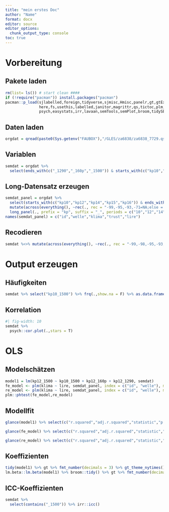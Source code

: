 ```yaml
---
title: "mein erstes Doc"
author: "Name"
format: docx
editor: source
editor_options:
  chunk_output_type: console
toc: true
---
```


# Vorbereitung
## Pakete laden
```r
rm(list= ls()) # start clean ####
if (!require("pacman")) install.packages("pacman")
pacman::p_load(sjlabelled,foreign,tidyverse,sjmisc,Hmisc,panelr,gt,gtExtras,gtsummary,
               here,fs,usethis,labelled,janitor,magrittr,qs,tictoc,plm,
               psych,easystats,irr,lavaan,semTools,semPlot,broom,tidySEM)
```

## Daten laden
```r
orgdat = qread(paste0(Sys.getenv("FAUBOX"),"/GLES/za6838/za6838_7729.qs"))
```

## Variablen
```r
semdat = orgdat %>%
  select(ends_with(c("_1290","_160p","_1500")) & starts_with(c("kp10","kp12","kp14","kp15","kp16")))

```

## Long-Datensatz erzeugen
```r
semdat_panel = orgdat %>% 
  select(starts_with(c("kp10","kp12","kp14","kp15","kp16")) & ends_with(c("_1290","_160p","_1500"))) %>% 
  mutate(across(everything(), ~rec(., rec = "-99,-95,-93,-71=NA;else = copy"))) %>% 
  long_panel(., prefix = "kp", suffix = "_", periods = c("10","12","14","15","16"), label_location = "beginning")
names(semdat_panel) = c("id","welle","klima","trust","lire")
```


## Recodieren
```r
semdat %<>% mutate(across(everything(), ~rec(., rec = "-99,-98,-95,-93,-92=NA;else = copy")))
```

# Output erzeugen
## Häufigkeiten
```r
semdat %>% select("kp10_1500") %>% frq(.,show.na = F) %>% as.data.frame() %>% gt %>% gt_theme_nytimes()
```

## Korrelation
```r
#| fig-width: 10
semdat %>% 
  psych::cor.plot(.,stars = T)
```

# OLS
## Modelschätzen
```r
model1 = lm(kp12_1500 ~ kp10_1500 + kp12_160p + kp12_1290, semdat)
fe_model <- plm(klima ~ lire, semdat_panel, index = c("id", "welle"), model = "within")
re_model <- plm(klima ~ lire, semdat_panel, index = c("id", "welle"), model = "random")
plm::phtest(fe_model,re_model)
```

## Modellfit
```r
glance(model1) %>% select(c("r.squared","adj.r.squared","statistic","p.value","nobs"))%>% gt %>% fmt_number(decimals = 3) %>% fmt_number(decimals = 0, columns = "nobs") %>% gt_theme_nytimes()

glance(fe_model) %>% select(c("r.squared","adj.r.squared","statistic","p.value","nobs"))%>% gt %>% fmt_number(decimals = 3) %>% fmt_number(decimals = 0, columns = "nobs") %>% gt_theme_nytimes()

glance(re_model) %>% select(c("r.squared","adj.r.squared","statistic","p.value","nobs"))%>% gt %>% fmt_number(decimals = 3) %>% fmt_number(decimals = 0, columns = "nobs") %>% gt_theme_nytimes()
```

## Koeffizienten
```r
tidy(model1) %>% gt %>% fmt_number(decimals = 3) %>% gt_theme_nytimes()
lm.beta::lm.beta(model1) %>% broom::tidy() %>% gt %>% fmt_number(decimals = 3) %>% gt_theme_nytimes()
```

## ICC-Koeffizienten
```r
semdat %>% 
  select(contains("_1500")) %>% irr::icc()
```

